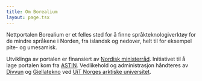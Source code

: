 ```yaml
---
title: Om Borealium
layout: page.tsx
---
```


Nettportalen Borealium er et felles sted for å finne språkteknologiverktøy for de mindre språkene i Norden, fra islandsk og nedover, helt til for eksempel pite- og umesamisk.

Utviklinga av portalen er finansiert av [Nordisk ministerråd](https://www.norden.org/no/nordisk-ministerrad). Initiativet til å lage portalen kom fra [ASTIN](https://www.isof.se/vart-uppdrag/samarbeten/arbetsgruppen-for-sprakteknologi-i-norden-astin). Vedlikehold og administrasjon håndteres av [Divvun](https://divvun.no/no/index.html) og [Giellatekno](https://giellatekno.uit.no/index.nob.html) ved [UiT Norges arktiske universitet](https://uit.no).
